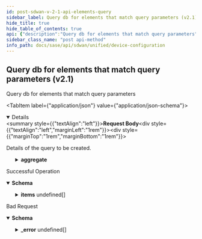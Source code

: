 ```yaml
---
id: post-sdwan-v-2-1-api-elements-query
sidebar_label: Query db for elements that match query parameters (v2.1)
hide_title: true
hide_table_of_contents: true
api: {"description":"Query db for elements that match query parameters","operationId":"post-sdwan-v2.1-api-elements-query","requestBody":{"content":{"application/json":{"schema":{"properties":{"aggregate":{"description":"Aggregate","properties":{"field":{"description":"Field","type":"string"},"operator":{"description":"Operator","enum":["max","count","min","avg","sum"],"type":"string"}}},"dest_page":{"description":"Dest Page","format":"int32","type":"integer"},"getDeleted":{"description":"GetDeleted","type":"boolean"},"group_by":{"description":"Group By","items":{"description":"Group By","type":"string"},"type":"array"},"id":{"description":"Id","type":"string"},"last_query_ts":{"description":"Last Query Ts","format":"int64","type":"integer"},"limit":{"description":"Limit","format":"int32","type":"integer"},"next_query":{"type":"object"},"query_params":{"type":"object"},"retrieved_fields":{"description":"Retrieved Fields","items":{"description":"Retrieved Fields","type":"string"},"type":"array"},"retrieved_fields_mask":{"description":"Retrieved Fields Mask","type":"boolean"},"sort_params":{"type":"object"},"total_count":{"description":"Total Count","format":"int64","type":"integer"}}}}},"description":"Details of the query to be created."},"responses":{"200":{"content":{"application/json":{"schema":{"allOf":[{"properties":{"count":{"format":"int32","type":"integer"},"deleted_count":{"format":"int64","type":"integer"},"deleted_ids":{"items":{"type":"string"},"type":"array"},"id":{"type":"string"},"next_query":{"type":"object"},"total_count":{"format":"int64","type":"integer"}},"type":"object"},{"properties":{"items":{"items":{"properties":{"admin_action":{"description":"Admin Action","enum":["ALLOCATE","CLAIM","BOUND","UNBOUND","DECLAIM","RETURN","REVOKE","RETIRE","STOCK","UPGRADE","REMANUFACTURE","DEFAULT","INVALID"],"type":"string"},"allowed_roles":{"description":"Allowed Roles","items":{"description":"Allowed Roles","enum":["NONE","HUB","SPOKE","PA_WE_BR","PA_WE_DC"],"type":"string"},"type":"array"},"cluster_insertion_mode":{"description":"Cluster Insertion Mode","type":"string"},"cluster_member_id":{"description":"Cluster Member Id","type":"string"},"connected":{"description":"Connected","type":"boolean"},"deployment_op":{"description":"Deployment Op","enum":["DECLAIM","UPGRADE","ABORT_UPGRADE","DEFAULT","INVALID","REBIND","READY","IN_SERVICE","REUNBIND","RENEW_CIC","ABORT_CELLULARMODULE_FIRMWARE_UPGRADE","FIPS_AUTO","NON_FIPS_AUTO","FIPS_MANUAL","NON_FIPS_MANUAL"],"type":"string"},"description":{"description":"Description: Size(max = 256, error = DESCRIPTION_EXCEEDS_LIMIT: Description length exceeds limit, min = 0) ","type":"string"},"hw_id":{"description":"Hw Id","type":"string"},"id":{"description":"Id","type":"string"},"l3_direct_private_wan_forwarding":{"description":"L3 Direct Private Wan Forwarding","type":"boolean"},"l3_lan_forwarding":{"description":"L3 Lan Forwarding","type":"boolean"},"model_name":{"description":"Model Name","type":"string"},"name":{"description":"Name: Size(max = 128, error = NAME_EXCEEDS_LIMIT: Name of the resource exceeds limit., min = 0) ","type":"string"},"network_policysetstack_id":{"description":"Network Policysetstack Id: Digits(fraction = 0, integer = 20, error = INVALID_NETWORK_POLICYSETSTACK_ID: Invalid network policy set stack id) ","type":"string"},"priority_policysetstack_id":{"description":"Priority Policysetstack Id: Digits(fraction = 0, integer = 20, error = INVALID_PRIORITY_POLICYSETSTACK_ID: Invalid priority policy set stack id) ","type":"string"},"role":{"description":"Role","enum":["NONE","HUB","SPOKE","PA_WE_BR","PA_WE_DC"],"type":"string"},"serial_number":{"description":"Serial Number","type":"string"},"site_id":{"description":"Site Id: Digits(fraction = 0, integer = 50, SITEID_INVALID) NotNull ","type":"string"},"software_version":{"description":"Software Version","type":"string"},"state":{"description":"State","enum":["ACTIVE_INIT","ACTIVE_INVENTORY_IN_PROGRESS","ACTIVE_INVENTORY_OPERATION_FAILED","ACTIVE_INVENTORY_GET_PENDING","ACTIVE_INVENTORY_GET_COMPLETE","ACTIVE_INVENTORY_POST_PENDING","ACTIVE_INTF_CONFIG_GET_FAILED","ACTIVE_INTF_STATE_GET_FAILED","ACTIVE_READY","ACTIVE_BOUND_IN_PROGRESS","ACTIVE_UNBOUND_IN_PROGRESS","ACTIVE_UNBOUND_FROM_SITE_FAILED","ACTIVE_BOUND_TO_SITE","ACTIVE_BOUND_TO_SITE_FAILED","OOS","ACTIVE_DECLAIM_IN_PROGRESS"],"type":"string"}},"required":["site_id"]},"type":"array"}},"type":"object"}]}}},"description":"Successful Operation"},"400":{"content":{"application/json":{"example":{"value":{"_error":[{"code":"BAD_JSON"},{"code":"ELEMENT_NOT_FOUND"},{"code":"ELEMENT_NOT_CLAIMED"}]}},"schema":{"properties":{"_error":{"items":{"properties":{"code":{"type":"string"},"message":{"type":"string"}}},"type":"array"}}}}},"description":"Bad Request"}},"tags":["Device Configuration"],"method":"post","path":"/sdwan/v2.1/api/elements/query","jsonRequestBodyExample":{"aggregate":{"field":"string","operator":"max"},"dest_page":0,"getDeleted":true,"group_by":["string"],"id":"string","last_query_ts":0,"limit":0,"next_query":{},"query_params":{},"retrieved_fields":["string"],"retrieved_fields_mask":true,"sort_params":{},"total_count":0},"info":{"contact":{},"description":"List of APIs used to manage your device software to upgrade, retrieve available software images, and upgrade status information.","title":"Device Configuration","version":"Latest"},"postman":{"name":"Query db for elements that match query parameters (v2.1)","description":{"content":"Query db for elements that match query parameters","type":"text/plain"},"url":{"path":["sdwan","v2.1","api","elements","query"],"host":["{{baseUrl}}"],"query":[],"variable":[]},"header":[{"key":"Content-Type","value":"application/json"},{"key":"Accept","value":"application/json"}],"method":"POST","body":{"mode":"raw","raw":"\"\"","options":{"raw":{"language":"json"}}}}}
sidebar_class_name: "post api-method"
info_path: docs/sase/api/sdwan/unified/device-configuration
---
```



## Query db for elements that match query parameters (v2.1)



Query db for elements that match query parameters

<MimeTabs><TabItem label={"application/json"} value={"application/json-schema"}><details style={{}} data-collapsed={false} open={true}><summary style={{"textAlign":"left"}}><strong>Request Body</strong></summary><div style={{"textAlign":"left","marginLeft":"1rem"}}><div style={{"marginTop":"1rem","marginBottom":"1rem"}}>

Details of the query to be created.

</div></div><ul style={{"marginLeft":"1rem"}}><SchemaItem collapsible={true} className={"schemaItem"}><details style={{}}><summary style={{}}><strong>aggregate</strong><span style={{"opacity":"0.6"}}> </span></summary><div style={{"marginLeft":"1rem"}}><div style={{"marginTop":".5rem","marginBottom":".5rem"}}>

Aggregate

</div><SchemaItem collapsible={false} name={"field"} required={false} schemaDescription={"Field"} schemaName={"string"} qualifierMessage={undefined} defaultValue={undefined}></SchemaItem><SchemaItem collapsible={false} name={"operator"} required={false} schemaDescription={"Operator"} schemaName={"string"} qualifierMessage={"**Possible values:** [`max`, `count`, `min`, `avg`, `sum`]"} defaultValue={undefined}></SchemaItem></div></details></SchemaItem><SchemaItem collapsible={false} name={"dest_page"} required={false} schemaDescription={"Dest Page"} schemaName={"int32"} qualifierMessage={undefined} defaultValue={undefined}></SchemaItem><SchemaItem collapsible={false} name={"getDeleted"} required={false} schemaDescription={"GetDeleted"} schemaName={"boolean"} qualifierMessage={undefined} defaultValue={undefined}></SchemaItem><SchemaItem collapsible={false} name={"group_by"} required={false} schemaDescription={"Group By"} schemaName={"string[]"} qualifierMessage={undefined} defaultValue={undefined}></SchemaItem><SchemaItem collapsible={false} name={"id"} required={false} schemaDescription={"Id"} schemaName={"string"} qualifierMessage={undefined} defaultValue={undefined}></SchemaItem><SchemaItem collapsible={false} name={"last_query_ts"} required={false} schemaDescription={"Last Query Ts"} schemaName={"int64"} qualifierMessage={undefined} defaultValue={undefined}></SchemaItem><SchemaItem collapsible={false} name={"limit"} required={false} schemaDescription={"Limit"} schemaName={"int32"} qualifierMessage={undefined} defaultValue={undefined}></SchemaItem><SchemaItem collapsible={false} name={"next_query"} required={false} schemaDescription={undefined} schemaName={"object"} qualifierMessage={undefined} defaultValue={undefined}></SchemaItem><SchemaItem collapsible={false} name={"query_params"} required={false} schemaDescription={undefined} schemaName={"object"} qualifierMessage={undefined} defaultValue={undefined}></SchemaItem><SchemaItem collapsible={false} name={"retrieved_fields"} required={false} schemaDescription={"Retrieved Fields"} schemaName={"string[]"} qualifierMessage={undefined} defaultValue={undefined}></SchemaItem><SchemaItem collapsible={false} name={"retrieved_fields_mask"} required={false} schemaDescription={"Retrieved Fields Mask"} schemaName={"boolean"} qualifierMessage={undefined} defaultValue={undefined}></SchemaItem><SchemaItem collapsible={false} name={"sort_params"} required={false} schemaDescription={undefined} schemaName={"object"} qualifierMessage={undefined} defaultValue={undefined}></SchemaItem><SchemaItem collapsible={false} name={"total_count"} required={false} schemaDescription={"Total Count"} schemaName={"int64"} qualifierMessage={undefined} defaultValue={undefined}></SchemaItem></ul></details></TabItem></MimeTabs><div><ApiTabs><TabItem label={"200"} value={"200"}><div>

Successful Operation

</div><div><MimeTabs groupId={"mime-type"}><TabItem label={"application/json"} value={"application/json"}><SchemaTabs groupId={"schema-tabs"}><TabTtem label={"Schema"} value={"Schema"}><details style={{}} data-collapsed={false} open={true}><summary style={{"textAlign":"left"}}><strong>Schema</strong></summary><div style={{"textAlign":"left","marginLeft":"1rem"}}></div><ul style={{"marginLeft":"1rem"}}><SchemaItem collapsible={false} name={"count"} required={false} schemaDescription={undefined} schemaName={"int32"} qualifierMessage={undefined} defaultValue={undefined}></SchemaItem><SchemaItem collapsible={false} name={"deleted_count"} required={false} schemaDescription={undefined} schemaName={"int64"} qualifierMessage={undefined} defaultValue={undefined}></SchemaItem><SchemaItem collapsible={false} name={"deleted_ids"} required={false} schemaDescription={undefined} schemaName={"string[]"} qualifierMessage={undefined} defaultValue={undefined}></SchemaItem><SchemaItem collapsible={false} name={"id"} required={false} schemaDescription={undefined} schemaName={"string"} qualifierMessage={undefined} defaultValue={undefined}></SchemaItem><SchemaItem collapsible={false} name={"next_query"} required={false} schemaDescription={undefined} schemaName={"object"} qualifierMessage={undefined} defaultValue={undefined}></SchemaItem><SchemaItem collapsible={false} name={"total_count"} required={false} schemaDescription={undefined} schemaName={"int64"} qualifierMessage={undefined} defaultValue={undefined}></SchemaItem><SchemaItem collapsible={true} className={"schemaItem"}><details style={{}}><summary style={{}}><strong>items</strong><span style={{"opacity":"0.6"}}> undefined[]</span></summary><div style={{"marginLeft":"1rem"}}><SchemaItem collapsible={false} name={"admin_action"} required={false} schemaDescription={"Admin Action"} schemaName={"string"} qualifierMessage={"**Possible values:** [`ALLOCATE`, `CLAIM`, `BOUND`, `UNBOUND`, `DECLAIM`, `RETURN`, `REVOKE`, `RETIRE`, `STOCK`, `UPGRADE`, `REMANUFACTURE`, `DEFAULT`, `INVALID`]"} defaultValue={undefined}></SchemaItem><SchemaItem collapsible={false} name={"allowed_roles"} required={false} schemaDescription={"Allowed Roles"} schemaName={"string[]"} qualifierMessage={"**Possible values:** [`NONE`, `HUB`, `SPOKE`, `PA_WE_BR`, `PA_WE_DC`]"} defaultValue={undefined}></SchemaItem><SchemaItem collapsible={false} name={"cluster_insertion_mode"} required={false} schemaDescription={"Cluster Insertion Mode"} schemaName={"string"} qualifierMessage={undefined} defaultValue={undefined}></SchemaItem><SchemaItem collapsible={false} name={"cluster_member_id"} required={false} schemaDescription={"Cluster Member Id"} schemaName={"string"} qualifierMessage={undefined} defaultValue={undefined}></SchemaItem><SchemaItem collapsible={false} name={"connected"} required={false} schemaDescription={"Connected"} schemaName={"boolean"} qualifierMessage={undefined} defaultValue={undefined}></SchemaItem><SchemaItem collapsible={false} name={"deployment_op"} required={false} schemaDescription={"Deployment Op"} schemaName={"string"} qualifierMessage={"**Possible values:** [`DECLAIM`, `UPGRADE`, `ABORT_UPGRADE`, `DEFAULT`, `INVALID`, `REBIND`, `READY`, `IN_SERVICE`, `REUNBIND`, `RENEW_CIC`, `ABORT_CELLULARMODULE_FIRMWARE_UPGRADE`, `FIPS_AUTO`, `NON_FIPS_AUTO`, `FIPS_MANUAL`, `NON_FIPS_MANUAL`]"} defaultValue={undefined}></SchemaItem><SchemaItem collapsible={false} name={"description"} required={false} schemaDescription={"Description: Size(max = 256, error = DESCRIPTION_EXCEEDS_LIMIT: Description length exceeds limit, min = 0) "} schemaName={"string"} qualifierMessage={undefined} defaultValue={undefined}></SchemaItem><SchemaItem collapsible={false} name={"hw_id"} required={false} schemaDescription={"Hw Id"} schemaName={"string"} qualifierMessage={undefined} defaultValue={undefined}></SchemaItem><SchemaItem collapsible={false} name={"id"} required={false} schemaDescription={"Id"} schemaName={"string"} qualifierMessage={undefined} defaultValue={undefined}></SchemaItem><SchemaItem collapsible={false} name={"l3_direct_private_wan_forwarding"} required={false} schemaDescription={"L3 Direct Private Wan Forwarding"} schemaName={"boolean"} qualifierMessage={undefined} defaultValue={undefined}></SchemaItem><SchemaItem collapsible={false} name={"l3_lan_forwarding"} required={false} schemaDescription={"L3 Lan Forwarding"} schemaName={"boolean"} qualifierMessage={undefined} defaultValue={undefined}></SchemaItem><SchemaItem collapsible={false} name={"model_name"} required={false} schemaDescription={"Model Name"} schemaName={"string"} qualifierMessage={undefined} defaultValue={undefined}></SchemaItem><SchemaItem collapsible={false} name={"name"} required={false} schemaDescription={"Name: Size(max = 128, error = NAME_EXCEEDS_LIMIT: Name of the resource exceeds limit., min = 0) "} schemaName={"string"} qualifierMessage={undefined} defaultValue={undefined}></SchemaItem><SchemaItem collapsible={false} name={"network_policysetstack_id"} required={false} schemaDescription={"Network Policysetstack Id: Digits(fraction = 0, integer = 20, error = INVALID_NETWORK_POLICYSETSTACK_ID: Invalid network policy set stack id) "} schemaName={"string"} qualifierMessage={undefined} defaultValue={undefined}></SchemaItem><SchemaItem collapsible={false} name={"priority_policysetstack_id"} required={false} schemaDescription={"Priority Policysetstack Id: Digits(fraction = 0, integer = 20, error = INVALID_PRIORITY_POLICYSETSTACK_ID: Invalid priority policy set stack id) "} schemaName={"string"} qualifierMessage={undefined} defaultValue={undefined}></SchemaItem><SchemaItem collapsible={false} name={"role"} required={false} schemaDescription={"Role"} schemaName={"string"} qualifierMessage={"**Possible values:** [`NONE`, `HUB`, `SPOKE`, `PA_WE_BR`, `PA_WE_DC`]"} defaultValue={undefined}></SchemaItem><SchemaItem collapsible={false} name={"serial_number"} required={false} schemaDescription={"Serial Number"} schemaName={"string"} qualifierMessage={undefined} defaultValue={undefined}></SchemaItem><SchemaItem collapsible={false} name={"site_id"} required={false} schemaDescription={"Site Id: Digits(fraction = 0, integer = 50, SITEID_INVALID) NotNull "} schemaName={"string"} qualifierMessage={undefined} defaultValue={undefined}></SchemaItem><SchemaItem collapsible={false} name={"software_version"} required={false} schemaDescription={"Software Version"} schemaName={"string"} qualifierMessage={undefined} defaultValue={undefined}></SchemaItem><SchemaItem collapsible={false} name={"state"} required={false} schemaDescription={"State"} schemaName={"string"} qualifierMessage={"**Possible values:** [`ACTIVE_INIT`, `ACTIVE_INVENTORY_IN_PROGRESS`, `ACTIVE_INVENTORY_OPERATION_FAILED`, `ACTIVE_INVENTORY_GET_PENDING`, `ACTIVE_INVENTORY_GET_COMPLETE`, `ACTIVE_INVENTORY_POST_PENDING`, `ACTIVE_INTF_CONFIG_GET_FAILED`, `ACTIVE_INTF_STATE_GET_FAILED`, `ACTIVE_READY`, `ACTIVE_BOUND_IN_PROGRESS`, `ACTIVE_UNBOUND_IN_PROGRESS`, `ACTIVE_UNBOUND_FROM_SITE_FAILED`, `ACTIVE_BOUND_TO_SITE`, `ACTIVE_BOUND_TO_SITE_FAILED`, `OOS`, `ACTIVE_DECLAIM_IN_PROGRESS`]"} defaultValue={undefined}></SchemaItem></div></details></SchemaItem></ul></details></TabTtem></SchemaTabs></TabItem></MimeTabs></div></TabItem><TabItem label={"400"} value={"400"}><div>

Bad Request

</div><div><MimeTabs groupId={"mime-type"}><TabItem label={"application/json"} value={"application/json"}><SchemaTabs groupId={"schema-tabs"}><TabTtem label={"Schema"} value={"Schema"}><details style={{}} data-collapsed={false} open={true}><summary style={{"textAlign":"left"}}><strong>Schema</strong></summary><div style={{"textAlign":"left","marginLeft":"1rem"}}></div><ul style={{"marginLeft":"1rem"}}><SchemaItem collapsible={true} className={"schemaItem"}><details style={{}}><summary style={{}}><strong>_error</strong><span style={{"opacity":"0.6"}}> undefined[]</span></summary><div style={{"marginLeft":"1rem"}}><SchemaItem collapsible={false} name={"code"} required={false} schemaDescription={undefined} schemaName={"string"} qualifierMessage={undefined} defaultValue={undefined}></SchemaItem><SchemaItem collapsible={false} name={"message"} required={false} schemaDescription={undefined} schemaName={"string"} qualifierMessage={undefined} defaultValue={undefined}></SchemaItem></div></details></SchemaItem></ul></details></TabTtem><TabItem label={"Example"} value={"Example"}><ResponseSamples responseExample={"{\n  \"value\": {\n    \"_error\": [\n      {\n        \"code\": \"BAD_JSON\"\n      },\n      {\n        \"code\": \"ELEMENT_NOT_FOUND\"\n      },\n      {\n        \"code\": \"ELEMENT_NOT_CLAIMED\"\n      }\n    ]\n  }\n}"}></ResponseSamples></TabItem></SchemaTabs></TabItem></MimeTabs></div></TabItem></ApiTabs></div>
      
